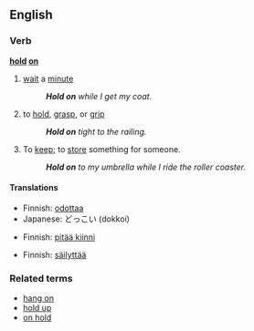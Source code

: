 ==English==

===Verb===
'''[[hold]] [[on]]'''
# {{idiom}} [[wait]] a [[minute]]
#: '''''Hold on''' while I get my coat.''
# to [[hold]], [[grasp]], or [[grip]]
#: '''''Hold on''' tight to the railing.''
# {{idiom}} To [[keep]]; to [[store]] something for someone.
#: '''''Hold on''' to my umbrella while I ride the roller coaster.''

====Translations====
{{trans-top|wait a minute}}
*Finnish: [[odottaa]]
*Japanese: どっこい (dokkoi)
{{trans-mid}}
{{trans-bottom}}

{{trans-top|to hold, grasp, or grip}}
*Finnish: [[pitää kiinni]]
{{trans-mid}}
{{trans-bottom}}

{{trans-top|To keep; to store something for someone}}
*Finnish: [[säilyttää]]
{{trans-mid}}
{{trans-bottom}}

===Related terms===
*[[hang on]]
*[[hold up]]
*[[on hold]]